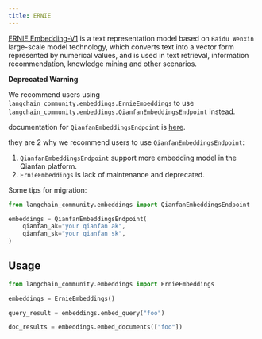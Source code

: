 ```yaml
---
title: ERNIE
---
```


[ERNIE Embedding-V1](https://cloud.baidu.com/doc/WENXINWORKSHOP/s/alj562vvu) is a text representation model based on `Baidu Wenxin` large-scale model technology, 
which converts text into a vector form represented by numerical values, and is used in text retrieval, information recommendation, knowledge mining and other scenarios.

**Deprecated Warning**

We recommend users using `langchain_community.embeddings.ErnieEmbeddings` 
to use `langchain_community.embeddings.QianfanEmbeddingsEndpoint` instead.

documentation for `QianfanEmbeddingsEndpoint` is [here](/oss/javascript/integrations/text_embedding/baidu_qianfan_endpoint/).

they are 2 why we recommend users to use `QianfanEmbeddingsEndpoint`:

1. `QianfanEmbeddingsEndpoint` support more embedding model in the Qianfan platform.
2. `ErnieEmbeddings` is lack of maintenance and deprecated.

Some tips for migration:


```python
from langchain_community.embeddings import QianfanEmbeddingsEndpoint

embeddings = QianfanEmbeddingsEndpoint(
    qianfan_ak="your qianfan ak",
    qianfan_sk="your qianfan sk",
)
```

## Usage


```python
from langchain_community.embeddings import ErnieEmbeddings
```


```python
embeddings = ErnieEmbeddings()
```


```python
query_result = embeddings.embed_query("foo")
```


```python
doc_results = embeddings.embed_documents(["foo"])
```
